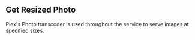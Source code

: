 
## Get Resized Photo

<OperationInfo method='get' path='/photo/:/transcode' />

Plex's Photo transcoder is used throughout the service to serve images at specified sizes.

